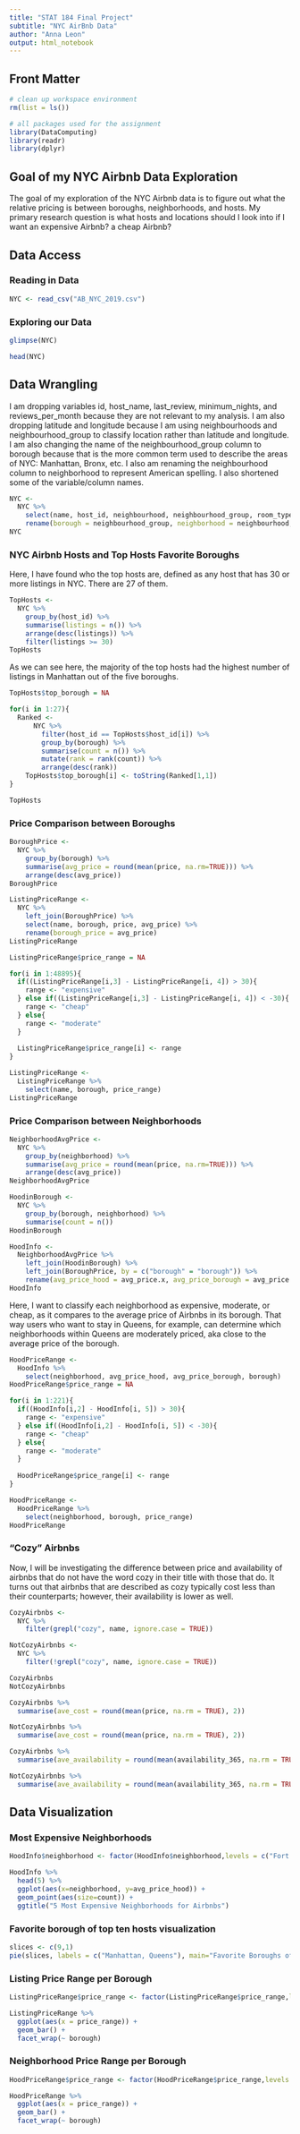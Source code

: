 ```yaml
---
title: "STAT 184 Final Project"
subtitle: "NYC AirBnb Data"
author: "Anna Leon"
output: html_notebook
---
```


## Front Matter

```r
# clean up workspace environment
rm(list = ls())

# all packages used for the assignment
library(DataComputing)
library(readr)
library(dplyr)
```

## Goal of my NYC Airbnb Data Exploration

The goal of my exploration of the NYC Airbnb data is to figure out what the relative pricing is between boroughs, neighborhoods, and hosts. My primary research question is what hosts and locations should I look into if I want an expensive Airbnb? a cheap Airbnb?


## Data Access

### Reading in Data
```r
NYC <- read_csv("AB_NYC_2019.csv")
```

### Exploring our Data

```r
glimpse(NYC) 
```

```r
head(NYC)
```


## Data Wrangling

I am dropping variables id, host_name, last_review, minimum_nights, and reviews_per_month because they are not relevant to my analysis. I am also dropping latitude and longitude because I am using neighbourhoods and neighbourhood_group to classify location rather than latitude and longitude. I am also changing the name of the neighbourhood_group column to borough because that is the more common term used to describe the areas of NYC: Manhattan, Bronx, etc. I also am renaming the neighbourhood column to neighborhood to represent American spelling. I also shortened some of the variable/column names. 

```r
NYC <-
  NYC %>%
    select(name, host_id, neighbourhood, neighbourhood_group, room_type, price, calculated_host_listings_count, availability_365) %>%
    rename(borough = neighbourhood_group, neighborhood = neighbourhood, host_listings_count = calculated_host_listings_count)
NYC
```

### NYC Airbnb Hosts and Top Hosts Favorite Boroughs

Here, I have found who the top hosts are, defined as any host that has 30 or more listings in NYC. There are 27 of them.

```r
TopHosts <-
  NYC %>%
    group_by(host_id) %>%
    summarise(listings = n()) %>%
    arrange(desc(listings)) %>%
    filter(listings >= 30)
TopHosts
```

As we can see here, the majority of the top hosts had the highest number of listings in Manhattan out of the five boroughs.

```r
TopHosts$top_borough = NA

for(i in 1:27){
  Ranked <-
      NYC %>%
        filter(host_id == TopHosts$host_id[i]) %>%
        group_by(borough) %>%
        summarise(count = n()) %>%
        mutate(rank = rank(count)) %>%
        arrange(desc(rank)) 
    TopHosts$top_borough[i] <- toString(Ranked[1,1])
}

TopHosts
```

### Price Comparison between Boroughs

```r
BoroughPrice <-
  NYC %>%
    group_by(borough) %>%
    summarise(avg_price = round(mean(price, na.rm=TRUE))) %>%
    arrange(desc(avg_price))
BoroughPrice
```

```r
ListingPriceRange <-
  NYC %>%
    left_join(BoroughPrice) %>%
    select(name, borough, price, avg_price) %>%
    rename(borough_price = avg_price)
ListingPriceRange
```

```r
ListingPriceRange$price_range = NA

for(i in 1:48895){
  if((ListingPriceRange[i,3] - ListingPriceRange[i, 4]) > 30){
    range <- "expensive"
  } else if((ListingPriceRange[i,3] - ListingPriceRange[i, 4]) < -30){
    range <- "cheap"
  } else{
    range <- "moderate"
  }
     
  ListingPriceRange$price_range[i] <- range
}

ListingPriceRange <-
  ListingPriceRange %>%
    select(name, borough, price_range)
ListingPriceRange
```

### Price Comparison between Neighborhoods

```r
NeighborhoodAvgPrice <-
  NYC %>%
    group_by(neighborhood) %>%
    summarise(avg_price = round(mean(price, na.rm=TRUE))) %>%
    arrange(desc(avg_price))
NeighborhoodAvgPrice

HoodinBorough <-
  NYC %>%
    group_by(borough, neighborhood) %>%
    summarise(count = n())
HoodinBorough

HoodInfo <-
  NeighborhoodAvgPrice %>%
    left_join(HoodinBorough) %>%
    left_join(BoroughPrice, by = c("borough" = "borough")) %>%
    rename(avg_price_hood = avg_price.x, avg_price_borough = avg_price.y)
HoodInfo
```

Here, I want to classify each neighborhood as expensive, moderate, or cheap, as it compares to the average price of Airbnbs in its borough. That way users who want to stay in Queens, for example, can determine which neighborhoods within Queens are moderately priced, aka close to the average price of the borough.

```r
HoodPriceRange <-
  HoodInfo %>%
    select(neighborhood, avg_price_hood, avg_price_borough, borough)
HoodPriceRange$price_range = NA

for(i in 1:221){
  if((HoodInfo[i,2] - HoodInfo[i, 5]) > 30){
    range <- "expensive"
  } else if((HoodInfo[i,2] - HoodInfo[i, 5]) < -30){
    range <- "cheap"
  } else{
    range <- "moderate"
  }
     
  HoodPriceRange$price_range[i] <- range
}

HoodPriceRange <-
  HoodPriceRange %>%
    select(neighborhood, borough, price_range)
HoodPriceRange
```

### "Cozy" Airbnbs

Now, I will be investigating the difference between price and availability of airbnbs that do not have the word cozy in their title with those that do. It turns out that airbnbs that are described as cozy typically cost less than their counterparts; however, their availability is lower as well. 

```r
CozyAirbnbs <-
  NYC %>%
    filter(grepl("cozy", name, ignore.case = TRUE))

NotCozyAirbnbs <-
  NYC %>%
    filter(!grepl("cozy", name, ignore.case = TRUE))

CozyAirbnbs
NotCozyAirbnbs

CozyAirbnbs %>%
  summarise(ave_cost = round(mean(price, na.rm = TRUE), 2))

NotCozyAirbnbs %>%
  summarise(ave_cost = round(mean(price, na.rm = TRUE), 2))

CozyAirbnbs %>%
  summarise(ave_availability = round(mean(availability_365, na.rm = TRUE)))

NotCozyAirbnbs %>%
  summarise(ave_availability = round(mean(availability_365, na.rm = TRUE)))
```


## Data Visualization

### Most Expensive Neighborhoods

```r
HoodInfo$neighborhood <- factor(HoodInfo$neighborhood,levels = c("Fort Wadsworth", "Woodrow", "Tribeca", "Sea Gate", "Riverdale"))

HoodInfo %>%
  head(5) %>%
  ggplot(aes(x=neighborhood, y=avg_price_hood)) + 
  geom_point(aes(size=count)) +
  ggtitle("5 Most Expensive Neighborhoods for Airbnbs")
```

### Favorite borough of top ten hosts visualization 

```r
slices <- c(9,1)
pie(slices, labels = c("Manhattan, Queens"), main="Favorite Boroughs of Top Hosts")
```

### Listing Price Range per Borough

```r
ListingPriceRange$price_range <- factor(ListingPriceRange$price_range,levels = c("cheap", "moderate", "expensive"))

ListingPriceRange %>%
  ggplot(aes(x = price_range)) +
  geom_bar() + 
  facet_wrap(~ borough)
```

### Neighborhood Price Range per Borough

```r
HoodPriceRange$price_range <- factor(HoodPriceRange$price_range,levels = c("cheap", "moderate", "expensive"))

HoodPriceRange %>%
  ggplot(aes(x = price_range)) +
  geom_bar() + 
  facet_wrap(~ borough)
```
  

